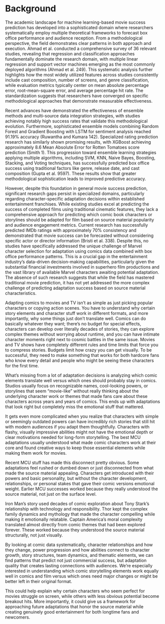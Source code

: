 # Background

The academic landscape for machine learning-based movie success prediction has developed into a sophisticated domain where researchers systematically employ multiple theoretical frameworks to forecast box office performance and audience reception. From a methodological perspective, the field demonstrates clear patterns in both approach and execution. Ahmad et al. conducted a comprehensive survey of 36 relevant studies, revealing that regression and classification approaches fundamentally dominate the research domain, with multiple linear regression and support vector machines emerging as the most commonly deployed algorithms (Ahmad et al. 249). This systematic analysis further highlights how the most widely utilized features across studies consistently include cast composition, number of screens, and genre classification, while evaluation metrics typically center on mean absolute percentage error, root-mean-square error, and average percentage hit rate. The standardization suggests that researchers have converged on specific methodological approaches that demonstrate measurable effectiveness.

Recent advances have demonstrated the effectiveness of ensemble methods and multi-source data integration strategies, with studies achieving notably high success rates that validate this methodological evolution. Furthermore, sophisticated ensemble models combining Random Forest and Gradient Boosting with LSTM for sentiment analysis reached 91.19% accuracy (Ruwantha and Kumara 142). Specialized rating prediction research has similarly shown promising results, with XGBoost achieving approximately 8.6 Mean Absolute Error for Rotten Tomatoes score prediction (Smith 1). This progression toward ensemble learning strategies applying multiple algorithms, including SVM, KNN, Naive Bayes, Boosting, Stacking, and Voting techniques, has successfully predicted box office success using traditional factors like genre, release date, and cast composition (Gupta et al. 9597). These results show that greater methodological sophistication leads to improved predictive accuracy.

However, despite this foundation in general movie success prediction, significant research gaps persist in specialized domains, particularly regarding character-specific adaptation decisions within established entertainment franchises. While existing studies excel at predicting the success of completed films using traditional cinematic features, they lack a comprehensive approach for predicting which comic book characters or storylines should be adapted for film based on source material popularity and audience engagement metrics. Current research has successfully predicted IMDb ratings with approximately 70% consistency and demonstrated that movie success can be forecasted without considering specific actor or director information (Bristi et al. 338). Despite this, no studies have specifically addressed the unique challenge of Marvel character selection for adaptation using comics data combined with box office performance patterns. This is a crucial gap in the entertainment industry's data-driven decision-making capabilities, particularly given the substantial financial investments involved in superhero film productions and the vast library of available Marvel characters awaiting potential adaptation. The absence of such research suggests that while the field has mastered traditional movie prediction, it has not yet addressed the more complex challenge of predicting adaptation success based on source material characteristics.

Adapting comics to movies and TV isn't as simple as just picking popular characters or copying action scenes. You have to understand why certain story elements and character stuff work in different formats, and more importantly, why some things just don't translate well. Comics can do basically whatever they want; there's no budget for special effects, characters can develop over literally decades of stories, they can explore complex themes without worrying about runtime, and you can have intimate character moments right next to cosmic battles in the same issue. Movies and TV shows have completely different rules and time limits that force you to compress stories. Budgets limit how crazy you can get visually. To be successful, they need to make something that works for both hardcore fans who know every detail and people who might be seeing these characters for the first time.

What's missing from a lot of adaptation decisions is analyzing which comic elements translate well versus which ones should probably stay in comics. Studios usually focus on recognizable names, cool-looking powers, or storylines that seem "movie-like" without really thinking about the underlying character work or themes that made fans care about these characters across years and years of comics. This ends up with adaptations that look right but completely miss the emotional stuff that mattered.

It gets even more complicated when you realize that characters with simple or seemingly outdated powers can have incredibly rich stories that still hit with modern audiences if you adapt them thoughtfully. Characters with flashy, visually impressive abilities might not have the emotional depth or clear motivations needed for long-form storytelling. The best MCU adaptations usually understood what made comic characters work at their core and found creative ways to keep those essential elements while making them work for movies.

Recent MCU stuff has made this disconnect pretty obvious. Some adaptations feel rushed or dumbed down or just disconnected from what made the source material appealing. Characters get introduced with their powers and basic personality, but without the character development, relationships, or personal stakes that gave their comic versions emotional weight. Earlier MCU successes worked because they really understood the source material, not just on the surface level.

Iron Man's story used decades of comic exploration about Tony Stark's relationship with technology and responsibility. Thor kept the complex family dynamics and mythology that made the character compelling while making it emotionally relatable. Captain America's moral complexity translated almost directly from comic themes that had been explored forever. These worked because they understood the source material structurally, not just visually.

By looking at comic data systematically, character relationships and how they change, power progression and how abilities connect to character growth, story structures, team dynamics, and thematic elements, we can find patterns that predict not just commercial success, but adaptation quality that creates lasting connections with audiences. We're especially interested in understanding which comic storytelling elements work equally well in comics and film versus which ones need major changes or might be better left in their original format.

This could help explain why certain characters who seem perfect for movies struggle on screen, while others with less obvious potential become breakout hits. More importantly, it could give us a framework for approaching future adaptations that honor the source material while creating genuinely good entertainment for both longtime fans and newcomers.
